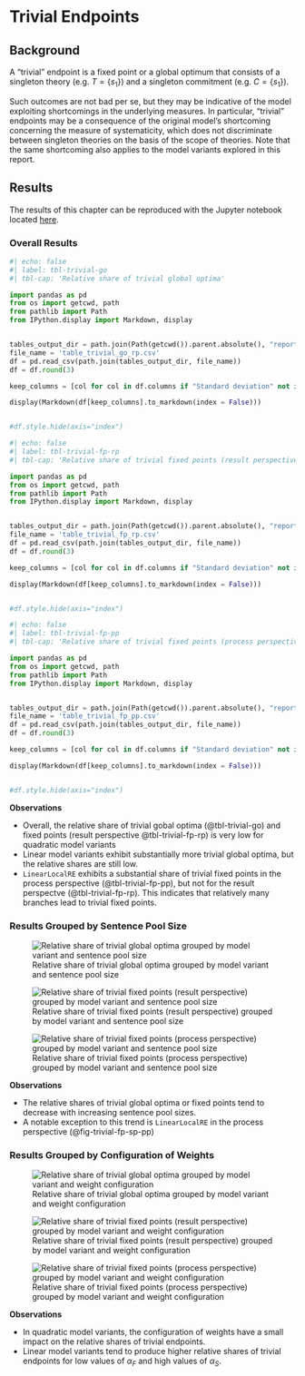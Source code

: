 # Trivial Endpoints {#sec-appendix-trivial}

## Background
A "trivial" endpoint is a fixed point or a global optimum that consists of a singleton theory (e.g. $T=\lbrace s_{1}\rbrace$) and a singleton commitment (e.g. $C = \lbrace s_{1}\rbrace$). 

Such outcomes are not bad per se, but they may be indicative of the model exploiting shortcomings in the underlying measures. In particular, "trivial" endpoints may be a consequence of the original model's shortcoming concerning the measure of systematicity, which does not discriminate between singleton theories on the basis of the scope of theories. Note that the same shortcoming also applies to the model variants explored in this report.


## Results

::: {.callout-note}
The results of this chapter can be reproduced with the Jupyter notebook located [here]({{< var link.nb-trivial-ep >}}).
:::

### Overall Results

```python
#| echo: false
#| label: tbl-trivial-go
#| tbl-cap: 'Relative share of trivial global optima'

import pandas as pd
from os import getcwd, path
from pathlib import Path
from IPython.display import Markdown, display


tables_output_dir = path.join(Path(getcwd()).parent.absolute(), "report", "tables")
file_name = 'table_trivial_go_rp.csv'
df = pd.read_csv(path.join(tables_output_dir, file_name))
df = df.round(3)

keep_columns = [col for col in df.columns if "Standard deviation" not in col]

display(Markdown(df[keep_columns].to_markdown(index = False)))


#df.style.hide(axis="index")  
```

```python
#| echo: false
#| label: tbl-trivial-fp-rp
#| tbl-cap: 'Relative share of trivial fixed points (result perspective)'

import pandas as pd
from os import getcwd, path
from pathlib import Path
from IPython.display import Markdown, display


tables_output_dir = path.join(Path(getcwd()).parent.absolute(), "report", "tables")
file_name = 'table_trivial_fp_rp.csv'
df = pd.read_csv(path.join(tables_output_dir, file_name))
df = df.round(3)

keep_columns = [col for col in df.columns if "Standard deviation" not in col]

display(Markdown(df[keep_columns].to_markdown(index = False)))


#df.style.hide(axis="index")  
```


```python
#| echo: false
#| label: tbl-trivial-fp-pp
#| tbl-cap: 'Relative share of trivial fixed points (process perspective)'

import pandas as pd
from os import getcwd, path
from pathlib import Path
from IPython.display import Markdown, display


tables_output_dir = path.join(Path(getcwd()).parent.absolute(), "report", "tables")
file_name = 'table_trivial_fp_pp.csv'
df = pd.read_csv(path.join(tables_output_dir, file_name))
df = df.round(3)

keep_columns = [col for col in df.columns if "Standard deviation" not in col]

display(Markdown(df[keep_columns].to_markdown(index = False)))


#df.style.hide(axis="index")  
```

**Observations**

- Overall, the relative share of trivial gobal optima (@tbl-trivial-go) and fixed points (result perspective @tbl-trivial-fp-rp) is very low for quadratic model variants
- Linear model variants exhibit substantially more trivial global optima, but the relative shares are still low.
- `LinearLocalRE` exhibits a substantial share of trivial fixed points in the process perspective (@tbl-trivial-fp-pp), but not for the result perspectve (@tbl-trivial-fp-rp).  This indicates that relatively many branches lead to trivial fixed points.

### Results Grouped by Sentence Pool Size

![Relative share of trivial global optima  grouped by model variant and sentence pool size](figures/rel_go_trivial_by_sp_rp){#fig-trivial-go-sp-rp}

![Relative share of trivial fixed points (result perspective) grouped by model variant and sentence pool size](figures/rel_fp_trivial_by_sp_rp){#fig-trivial-fp-sp-rp}

![Relative share of trivial fixed points (process perspective) grouped by model variant and sentence pool size](figures/rel_fp_trivial_by_sp_pp){#fig-trivial-fp-sp-pp}

**Observations**

- The relative shares of trivial global optima or fixed points tend to decrease with increasing sentence pool sizes.
- A notable exception to this trend is `LinearLocalRE` in the process perspective (@fig-trivial-fp-sp-pp)

### Results Grouped by Configuration of Weights

![Relative share of trivial global optima  grouped by model variant and weight configuration](figures/rel_trivial_go_rp){#fig-trivial-go-hm}

![Relative share of trivial fixed points (result perspective)  grouped by model variant and weight configuration](figures/rel_trivial_fp_rp){#fig-trivial-fp-rp-hm}

![Relative share of trivial fixed points (process perspective)  grouped by model variant and weight configuration](figures/rel_trivial_fp_pp){#fig-trivial-fp-pp-hm}

**Observations**

- In quadratic model variants, the configuration of weights have a small impact on the relative shares of trivial endpoints.
- Linear model variants tend to produce higher relative shares of trivial endpoints for low values of $\alpha_{F}$ and high values of  $\alpha_{S}$.